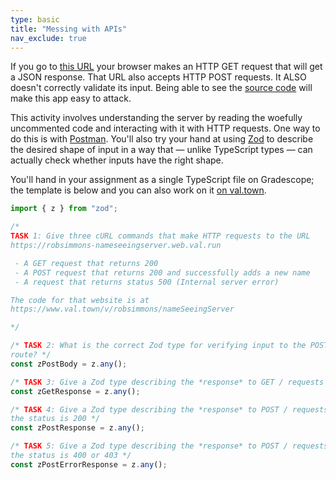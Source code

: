 ```yaml
---
type: basic
title: "Messing with APIs"
nav_exclude: true
---
```


If you go to [this URL](https://robsimmons-nameseeingserver.web.val.run) your browser makes an HTTP GET request that will get a JSON response. That URL also accepts HTTP POST requests. It ALSO doesn't correctly validate its input. Being able to see the [source code](https://www.val.town/v/robsimmons/nameSeeingServer) will make this app easy to attack.

This activity involves understanding the server by reading the woefully uncommented code and interacting with it with HTTP requests. One way to do this is with [Postman](tutorials/postman). You'll also try your hand at using [Zod](https://zod.dev/?id=objects) to describe the desired shape of input in a way that — unlike TypeScript types — can actually check whether inputs have the right shape.

You'll hand in your assignment as a single TypeScript file on Gradescope; the template is below and you can also work on it [on val.town](https://esm.town/v/robsimmons/nameSeeingActivity).

```typescript
import { z } from "zod";

/*
TASK 1: Give three cURL commands that make HTTP requests to the URL
https://robsimmons-nameseeingserver.web.val.run

 - A GET request that returns 200
 - A POST request that returns 200 and successfully adds a new name
 - A request that returns status 500 (Internal server error)

The code for that website is at
https://www.val.town/v/robsimmons/nameSeeingServer

*/

/* TASK 2: What is the correct Zod type for verifying input to the POST 
route? */
const zPostBody = z.any();

/* TASK 3: Give a Zod type describing the *response* to GET / requests */
const zGetResponse = z.any();

/* TASK 4: Give a Zod type describing the *response* to POST / requests when 
the status is 200 */
const zPostResponse = z.any();

/* TASK 5: Give a Zod type describing the *response* to POST / requests when 
the status is 400 or 403 */
const zPostErrorResponse = z.any();
```